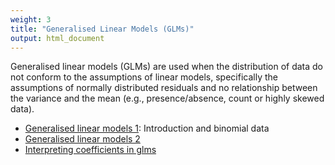 ```yaml
---
weight: 3
title: "Generalised Linear Models (GLMs)"
output: html_document
---
```

Generalised linear models (GLMs) are used when the distribution of data do not conform to the assumptions of linear models, specifically the assumptions of normally distributed residuals and no relationship between the variance and the mean (e.g., presence/absence, count or highly skewed data).

* [Generalised linear models 1](/../statistics/generalised-linear-models-1/): Introduction and binomial data  
* [Generalised linear models 2](/../statistics/generalised-linear-models-2/: Count data)
* [Interpreting coefficients in glms](/../statistics/interpreting-coefficients-in-glms/)